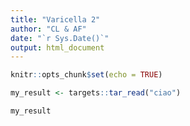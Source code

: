 ```yaml
---
title: "Varicella 2"
author: "CL & AF"
date: "`r Sys.Date()`"
output: html_document
---
```


```r
knitr::opts_chunk$set(echo = TRUE)
```



```r
my_result <- targets::tar_read("ciao")

my_result
```

